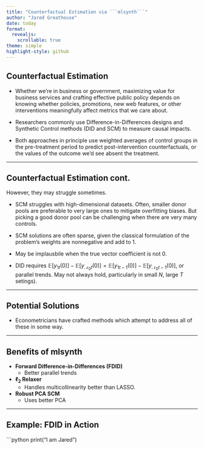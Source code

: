 ```yaml
---
title: "Counterfactual Estimation via ```mlsynth```"
author: "Jared Greathouse"
date: today
format: 
  revealjs:
    scrollable: true
theme: simple
highlight-style: github
---
```



## Counterfactual Estimation

- Whether we're in business or government, maximizing value for business services and crafting effective public policy depends on knowing whether policies, promotions, new web features, or other interventions meaningfully affect metrics that we care about.

- Researchers commonly use Difference-in-Differences designs and Synthetic Control methods (DID and SCM) to measure causal impacts.

- Both approaches in principle use weighted averages of control groups in the pre-treatment period to predict post-intervention counterfactuals, or the values of the outcome we'd see absent the treatment.

---

## Counterfactual Estimation cont.

However, they may struggle sometimes.

- SCM struggles with high-dimensional datasets. Often, smaller donor pools are preferable to very large ones to mitigate overfitting biases. But picking a good donor pool can be challenging when there are very many controls.

- SCM solutions are often sparse, given the classical formulation of the problem's weights are nonnegative and add to 1.

- May be implausbile when the true vector coefficient is not 0.

- DID requires $\mathbb{E}[y_{1t}(0)] - \mathbb{E}[y_{\mathcal{N}_0 t}(0)] = \mathbb{E}[y_{1t-1}(0)] - \mathbb{E}[y_{\mathcal{N}_0 t-1}(0)]$, or parallel trends. May not always hold, particularly in small $N$, large $T$ setings).

---

## Potential Solutions

- Econometricians have crafted methods which attempt to address all of these in some way.

---

## Benefits of mlsynth

- **Forward Difference-in-Differences (FDID)**
  - Better parallel trends
- **$\ell_2$ Relaxer**
  - Handles multicollinearity better than LASSO.
- **Robust PCA SCM**
  - Uses better PCA

---

## Example: FDID in Action

```python
print("I am Jared")
